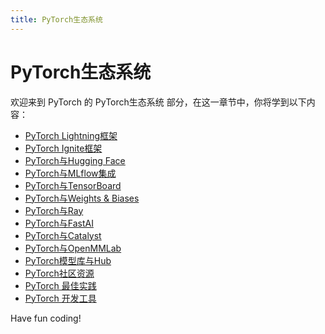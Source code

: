 ```yaml
---
title: PyTorch生态系统
---
```


# PyTorch生态系统

欢迎来到 PyTorch 的 PyTorch生态系统 部分，在这一章节中，你将学到以下内容：

- [PyTorch Lightning框架](./0-pytorch-lightning-framework.mdx)
- [PyTorch Ignite框架](./1-pytorch-ignite-framework.mdx)
- [PyTorch与Hugging Face](./2-pytorch-and-hugging-face.mdx)
- [PyTorch与MLflow集成](./3-pytorch-and-mlflow-integration.mdx)
- [PyTorch与TensorBoard](./4-pytorch-and-tensorboard.mdx)
- [PyTorch与Weights & Biases](./5-pytorch-and-weights--biases.mdx)
- [PyTorch与Ray](./6-pytorch-and-ray.mdx)
- [PyTorch与FastAI](./7-pytorch-and-fastai.mdx)
- [PyTorch与Catalyst](./8-pytorch-and-catalyst.mdx)
- [PyTorch与OpenMMLab](./9-pytorch-and-openmmlab.mdx)
- [PyTorch模型库与Hub](./10-pytorch-model-library-and-hub.mdx)
- [PyTorch社区资源](./11-pytorch-community-resources.mdx)
- [PyTorch 最佳实践](./12-pytorch-best-practices.mdx)
- [PyTorch 开发工具](./13-pytorch-development-tools.mdx)

Have fun coding!